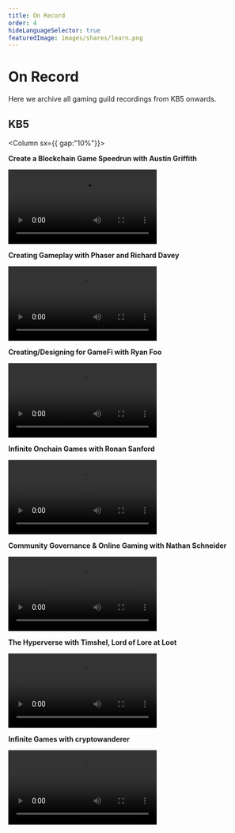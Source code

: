 ```yaml
---
title: On Record
order: 4
hideLanguageSelector: true
featuredImage: images/shares/learn.png
---
```


# On Record

Here we archive all gaming guild recordings from KB5 onwards.

## KB5

<Column sx={{ gap:"10%"}}>

<Box>

**Create a Blockchain Game Speedrun with Austin Griffith**

<Video src="https://www.youtube-nocookie.com/embed/8E1qjeVQFmY" />

</Box>

<Box>

**Creating Gameplay with Phaser and Richard Davey**

<Video src="https://www.youtube-nocookie.com/embed/QwGmY5vQhsY" />

</Box>

<Box>

**Creating/Designing for GameFi with Ryan Foo**

<Video src="https://www.youtube-nocookie.com/embed/txXseVN-Urs" />

</Box>

<Box>

**Infinite Onchain Games with Ronan Sanford**

<Video src="https://www.youtube-nocookie.com/embed/VcwNEkk6I9g" />

</Box>

<Box>

**Community Governance & Online Gaming with Nathan Schneider**

<Video src="https://www.youtube-nocookie.com/embed/RJHPHLF2PW4" />

</Box>

<Box>

**The Hyperverse with Timshel, Lord of Lore at Loot**

<Video src="https://www.youtube-nocookie.com/embed/RO-ysR_lejA" />

</Box>

<Box>

**Infinite Games with cryptowanderer**

<Video src="https://www.youtube-nocookie.com/embed/47xvQ6GuP18" />

</Box>

</Column>
